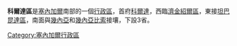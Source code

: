 {{Infobox settlement
<!-- See Template:Infobox settlement for additional fields and descriptions -->
| name                    = 科爾達區
| native_name             = Région de Kolda
| native_name_lang        = fr
| settlement_type         = [[塞內加爾行政區劃|行政區]]
| image_skyline           = 
| image_alt               = 
| image_caption           = 
| image_flag              = 
| flag_alt                = 
| image_seal              =
| seal_alt                = 
| image_shield            = 
| shield_alt              = 
| nickname                = 
| motto                   = 
| image_map               = Senegal Kolda locator map.svg
| map_alt                 =
| map_caption             = 
| image_map1              = Kolda departments big print.png
| map_alt1                = 
| map_caption1            = 
| pushpin_map             = <!-- Senegal -->
| pushpin_label_position  = 
| pushpin_map_alt         = 
| pushpin_map_caption     = 
| latd  = 13 |latm = 05 |latNS  = N
| longd = 14|longm = 49|longEW = W
| coor_pinpoint           = 
| coordinates_type        = region:SN_type:adm1st
| coordinates_display     = inline,title
| coordinates_footnotes   = 
| subdivision_type        = 國家
| subdivision_name        = {{flag|Senegal}}
| established_title       = 
| established_date        = 
| parts_type              = 
| p1                      = 
| p2                      = 
| p3                      = 
| p4                      = 
| founder                 = 
| named_for               = 
| seat_type               = 首府
| seat                    = [[科爾達|科爾達]]
| government_footnotes    = 
| leader_party            =
| leader_title            = 
| leader_name             = 
| unit_pref               = Metric<!-- or US or UK -->
| area_footnotes          = 
| area_total_km2          = 21011
| area_note               = 
| elevation_footnotes     = 
| elevation_m             = 
| population_footnotes    =
| population_total        = 847243
| population_as_of        = 
| population_rank         = 
| population_density_km2  = auto
| population_density_rank = 
| population_demonym      = 
| population_note         = 
| timezone                = [[格林威治時間|格林威治時間]]
| utc_offset              = +0
| postal_code_type        = 
| postal_code             = 
| area_code_type          = 
| area_code               = 
| website                 = 
| footnotes               =
}}

'''科爾達區'''是[[塞內加爾|塞內加爾]]南部的一個[[塞內加爾行政區劃|行政區]]，首府[[科爾達|科爾達]]，西臨[[濟金紹爾區|濟金紹爾區]]，東接[[坦巴昆達區|坦巴昆達區]]，南面與[[幾內亞|幾內亞]]和[[幾內亞比索|幾內亞比索]]接壤，下設3省。

[[Category:塞內加爾行政區|Category:塞內加爾行政區]]
{{塞内加尔行政区}}
{{Senegal-stub}}